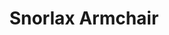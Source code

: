 ---
title: "Snorlax Armchair"
meta_title: "Snorlax Armchair craft"
description: "Craft de Snorlax Armchair"
rank: "s"
draft: false
name: "Snorlax Armchair"
recipe_img: "https://wiki.pokexgames.com/images/5/5e/Snorlax_Armchair.png"
level: 106
craft_time: 64800
result: 1
value_npc: 1
ingredients:
  - name: "Drawing Clipboards"
    quantity: 50
    item_img: "https://wiki.pokexgames.com/images/3/36/Drawing_Clipboard.png"
    value_npc: 1
  - name: "Bagworm Green Leaves"
    quantity: 23
    item_img: "https://wiki.pokexgames.com/images/e/e0/Bagworm_Green_Leaves.png"
    value_npc: 1
  - name: "Corrupted Vines"
    quantity: 15
    item_img: "https://wiki.pokexgames.com/images/b/be/Corrupted-Vines.gif"
    value_npc: 1
  - name: "Corrupted Streak Tail"
    quantity: 11
    item_img: "https://wiki.pokexgames.com/images/2/2f/Corrupted-Streak-Tail.gif"
    value_npc: 1
  - name: "Catfish Tail"
    quantity: 1
    item_img: "https://wiki.pokexgames.com/images/1/13/Catfish_Tail.png"
    value_npc: 1
  - name: "Corrupted Champion Belt"
    quantity: 15
    item_img: "https://wiki.pokexgames.com/images/6/6b/Corrupted-Belt-of-Champion.gif"
    value_npc: 1
---